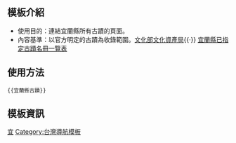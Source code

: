 <includeonly><!-- 在這裡加入模板的保護標識 --></includeonly><noinclude>{{template doc page viewed directly}}</noinclude>
<!-- 在本行下編輯模板說明 -->
== 模板介紹 ==
*使用目的：連結宜蘭縣所有古蹟的頁面。
*內容基準：以官方明定的古蹟為收錄範圍。[http://www.hach.gov.tw 文化部文化資產局]{{·}} [http://www.ilccb.gov.tw/ch/culture-detail.php?menuid=4 宜蘭縣已指定古蹟名冊一覽表]

==使用方法==
<pre>
{{宜蘭縣古蹟}}
</pre>

==模板資訊==

<includeonly>
<!-- 本行下加入模板的分類 -->
[[Category:台灣文化資產模板|宜]]
[[Category:台灣導航模板]]
<!-- 本行下加入模板的跨語言鏈接 -->

</includeonly>